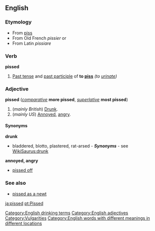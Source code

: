 ==English==
===Etymology===
*From [[piss]] [[slang|''{{slang}}'']]
*From Old French ''pissier'' or
*From Latin ''pissiare''

===Verb===
'''pissed'''

#[[Past tense]] and [[past participle]] of '''to [[piss]]''' ''(to [[urinate]])''

===Adjective===
[[Category:English drinking terms]]
[[Category:English adjectives]]
'''pissed''' (''[[comparative]]'' '''more pissed''', ''[[superlative]]'' '''most pissed''')

#(''mainly British'') [[Drunk]].
#(''mainly US'') [[Annoyed]], [[angry]].

====Synonyms====
'''drunk'''
* bladdered, blotto, plastered, rat-arsed - '''''Synonyms''''' - see [[WikiSaurus:drunk]]

'''annoyed, angry'''
* [[pissed off]] {{british}}

[[Category:Vulgarities]]
[[Category:English words with different meanings in different locations]]

===See also===
*[[pissed as a newt]]

[[ja:pissed]]
[[pt:Pissed]]